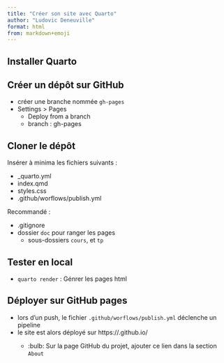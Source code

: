 ```yaml
---
title: "Créer son site avec Quarto"
author: "Ludovic Deneuville"
format: html
from: markdown+emoji
---
```



## Installer Quarto

## Créer un dépôt sur GitHub

* créer une branche nommée `gh-pages`
* Settings > Pages
  * Deploy from a branch
  * branch : gh-pages

## Cloner le dépôt

Insérer à minima les fichiers suivants :

* _quarto.yml
* index.qmd
* styles.css
* .github/worflows/publish.yml

Recommandé :

* .gitignore
* dossier `doc` pour ranger les pages
  * sous-dossiers `cours`, et `tp`

## Tester en local

* `quarto render` : Génrer les pages html


## Déployer sur GitHub pages

* lors d'un push, le fichier `.github/worflows/publish.yml` déclenche un pipeline
* le site est alors déployé sur https://<username>.github.io/<repositoryname>
  * :bulb: Sur la page GitHub du projet, ajouter ce lien dans la section `About`